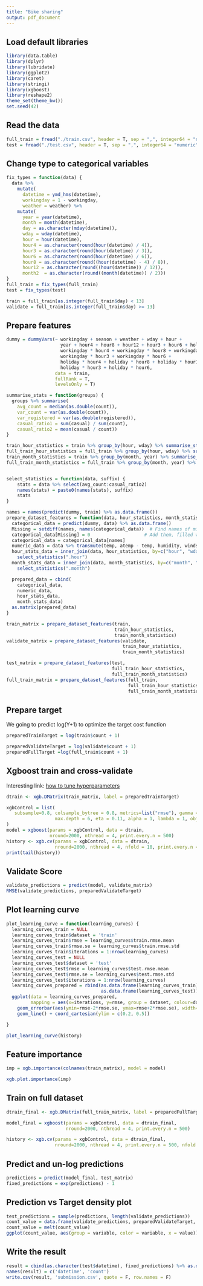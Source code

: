 ```yaml
---
title: "Bike sharing"
output: pdf_document
---
```

Load default libraries
----------------------
```r
library(data.table)
library(dplyr)
library(lubridate)
library(ggplot2)
library(caret)
library(stringi)
library(xgboost)
library(reshape2)
theme_set(theme_bw())
set.seed(42)
```
Read the data
-------------
```r
full_train = fread("./train.csv", header = T, sep = ",", integer64 = "numeric")
test = fread("./test.csv", header = T, sep = ",", integer64 = "numeric")
```

Change type to categorical variables
------------------------------------
```r
fix_types = function(data) {
  data %>% 
    mutate(
      datetime = ymd_hms(datetime),
      workingday = 1 - workingday,
      weather = weather) %>%
    mutate(
      year = year(datetime),
      month = month(datetime),
      day = as.character(mday(datetime)),
      wday = wday(datetime),
      hour = hour(datetime),
      hour4 = as.character(round(hour(datetime) / 4)),
      hour3 = as.character(round(hour(datetime) / 3)),
      hour6 = as.character(round(hour(datetime) / 6)),
      hour8 = as.character(round((hour(datetime) - 4) / 8)),
      hour12 = as.character(round((hour(datetime)) / 12)),
      month2  = as.character(round((month(datetime)) / 2)))
}
full_train = fix_types(full_train)
test = fix_types(test)

train = full_train[as.integer(full_train$day) < 13]
validate = full_train[as.integer(full_train$day) >= 13]

```

Prepare features
----------------
```r

dummy = dummyVars(~ workingday + season + weather + wday + hour + 
                    year + hour4 + hour8 + hour12 + hour3 + hour6 + holiday + 
                    workingday * hour4 + workingday * hour8 + workingday * hour12 + 
                    workingday * hour3 + workingday * hour6 +
                    holiday * hour4 + holiday * hour8 + holiday * hour12 + 
                    holiday * hour3 + holiday * hour6,
                  data = train,
                  fullRank = T,
                  levelsOnly = T)

summarise_stats = function(groups) {
  groups %>% summarise(
    avg_count = median(as.double(count)),
    var_count = var(as.double(count)),
    var_registered = var(as.double(registered)),
    casual_ratio1 = sum(casual) / sum(count),
    casual_ratio2 = mean(casual / count))
}

train_hour_statistics = train %>% group_by(hour, wday) %>% summarise_stats()
full_train_hour_statistics = full_train %>% group_by(hour, wday) %>% summarise_stats()
train_month_statistics = train %>% group_by(month, year) %>% summarise_stats()
full_train_month_statistics = full_train %>% group_by(month, year) %>% summarise_stats()


select_statistics = function(data, suffix) {
    stats = data %>% select(avg_count:casual_ratio2) 
    names(stats) = paste0(names(stats), suffix)
    stats
}

names = names(predict(dummy, train) %>% as.data.frame())
prepare_dataset_features = function(data, hour_statistics, month_statistics) {
  categorical_data = predict(dummy, data) %>% as.data.frame()
  Missing = setdiff(names, names(categorical_data))  # Find names of missing columns
  categorical_data[Missing] = 0                    # Add them, filled with '0's
  categorical_data = categorical_data[names]
  numeric_data = data %>% transmute(temp, atemp - temp, humidity, windspeed)
  hour_stats_data = inner_join(data, hour_statistics, by=c("hour", "wday"), p) %>%
    select_statistics(".hour")
  month_stats_data = inner_join(data, month_statistics, by=c("month", "year")) %>%
    select_statistics(".month")

  prepared_data = cbind(
    categorical_data,
    numeric_data,
    hour_stats_data,
    month_stats_data)
  as.matrix(prepared_data)
}

train_matrix = prepare_dataset_features(train, 
                                        train_hour_statistics, 
                                        train_month_statistics)
validate_matrix = prepare_dataset_features(validate, 
                                           train_hour_statistics, 
                                           train_month_statistics)

test_matrix = prepare_dataset_features(test,
                                       full_train_hour_statistics, 
                                       full_train_month_statistics)
full_train_matrix = prepare_dataset_features(full_train,
                                             full_train_hour_statistics, 
                                             full_train_month_statistics)
```

Prepare target
--------------
We going to predict log(Y+1) to optimize the target cost function
```r
preparedTrainTarget = log(train$count + 1)

preparedValidateTarget = log(validate$count + 1)
preparedFullTarget =log(full_train$count + 1)

```

Xgboost train and cross-validate
--------------------------------
Interesting link: [how to tune hyperparameters](http://www.slideshare.net/odsc/owen-zhangopen-sourcetoolsanddscompetitions1)
```r
dtrain <- xgb.DMatrix(train_matrix, label = preparedTrainTarget)

xgbControl = list(
   subsample=0.8, colsample_bytree = 0.8, metrics=list("rmse"), gamma = 0.9,
                  max.depth = 6, eta = 0.11, alpha = 1, lambda = 1, objective = "reg:linear"
)
model = xgboost(params = xgbControl, data = dtrain, 
                nround=2000, nthread = 4, print.every.n = 500)
history <- xgb.cv(params = xgbControl, data = dtrain, 
                  nround=2000, nthread = 4, nfold = 10, print.every.n = 500)
print(tail(history))

```
Validate Score
------------------------
```r
validate_predictions = predict(model, validate_matrix)
RMSE(validate_predictions, preparedValidateTarget)
```



Plot learning curve
-------------------
```r
plot_learning_curve = function(learning_curves) {
  learning_curves_train = NULL
  learning_curves_train$dataset = 'train'
  learning_curves_train$rmse = learning_curves$train.rmse.mean
  learning_curves_train$rmse.se = learning_curves$train.rmse.std
  learning_curves_train$iterations = 1:nrow(learning_curves)
  learning_curves_test = NULL
  learning_curves_test$dataset = 'test'
  learning_curves_test$rmse = learning_curves$test.rmse.mean
  learning_curves_test$rmse.se = learning_curves$test.rmse.std
  learning_curves_test$iterations = 1:nrow(learning_curves)
  learning_curves_prepared = rbind(as.data.frame(learning_curves_train),
                                   as.data.frame(learning_curves_test))
  ggplot(data = learning_curves_prepared,
         mapping = aes(x=iterations, y=rmse, group = dataset, colour=dataset)) +
    geom_errorbar(aes(ymin=rmse-2*rmse.se, ymax=rmse+2*rmse.se), width=.01, alpha=0.02) +
    geom_line() + coord_cartesian(ylim = c(0.2, 0.5))

}

plot_learning_curve(history)
```

Feature importance
------------------
```r
imp = xgb.importance(colnames(train_matrix), model = model)
```

```r
xgb.plot.importance(imp)

```

Train on full dataset
------------------------
```r
dtrain_final <- xgb.DMatrix(full_train_matrix, label = preparedFullTarget)

model_final = xgboost(params = xgbControl, data = dtrain_final, 
                      nround=2000, nthread = 4, print.every.n = 500)

history <- xgb.cv(params = xgbControl, data = dtrain_final, 
                  nround=2000, nthread = 4, print.every.n = 500, nfold = 3)

```


Predict and un-log predictions
------------------------------

```r
predictions = predict(model_final, test_matrix)
fixed_predictions = exp(predictions) - 1
```
Prediction vs Target density plot
---------------------------------
```r
test_predictions = sample(predictions, length(validate_predictions))
count_value = data.frame(validate_predictions, preparedValidateTarget, test_predictions)
count_value = melt(count_value)
ggplot(count_value, aes(group = variable, color = variable, x = value)) + geom_density()
```

Write the result
----------------
```r
result = cbind(as.character(test$datetime), fixed_predictions) %>% as.data.frame()
names(result) = c('datetime', 'count')
write.csv(result, 'submission.csv', quote = F, row.names = F)
```